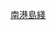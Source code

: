 {{鐵道路線 | lua = 1 |铁道系统 = 港鐵
|模板名稱 = 南港島綫
|名稱 = [[南港島綫]]
|代表色 = {{南港島綫色彩}}
|車站列表 = 
金鐘 ~ 海洋公園 ~ 黃竹坑 ~ 利東 ~ 海怡半島
| 註釋 = 
}}<noinclude>[[Category:香港鐵路模板|南港島綫]]</noinclude>